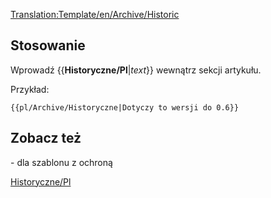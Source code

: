 <noinclude>[[Translation:Template/en/Archive/Historic]]</noinclude><noinclude></noinclude><includeonly>{{en/Ambox| type  = content
| text  = <strong>Historyczna zawartość</strong><br/>Ta strona lub sekcja zawiera treści, które nie są już istotne dla bieżącej wersji OpenTTD. Zachowaj go nienaruszony, ponieważ pokazuje on część historii tej wiki jako dokumentację.<br/>
{{{1|}}}
}}</includeonly><noinclude>

==Stosowanie==
Wprowadź <nowiki>{{</nowiki>'''Historyczne/Pl'''|''text''<nowiki>}}</nowiki> wewnątrz sekcji artykułu.

Przykład:
<pre>{{pl/Archive/Historyczne|Dotyczy to wersji do 0.6}}</pre>
{{pl/Archive/Historyczne|Dotyczy to wersji do 0.6}}
==Zobacz też==
{{en/S|Historical}}- dla szablonu z ochroną

<!--[[Category:templates|Historic]][[Category:Message boxes|Historic]]-->[[Category:pl/Community/InfoBox|Historyczne/Pl]]</noinclude>